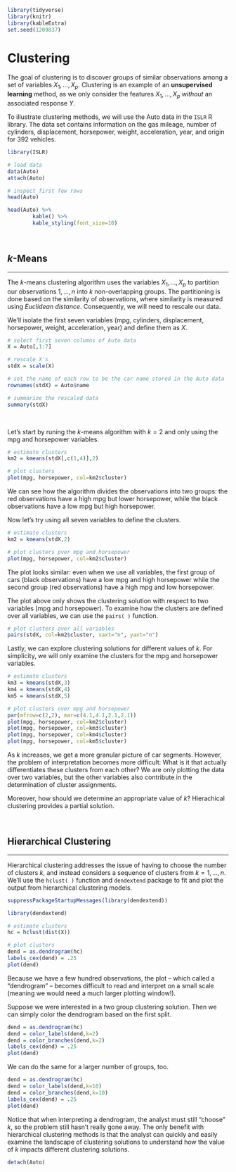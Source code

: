 ```r
library(tidyverse)
library(knitr)
library(kableExtra)
set.seed(1209837)
```

# Clustering

The goal of clustering is to discover groups of similar observations among a set of variables $X_1,\dotsc,X_p$. Clustering is an example of an **unsupervised learning** method, as we only consider the features $X_1,\dotsc,X_p$ *without* an associated response $Y$.

To illustrate clustering methods, we will use the Auto data in the `ISLR` R library. The data set contains information on the gas mileage, number of cylinders, displacement, horsepower, weight, acceleration, year, and origin for 392 vehicles.


```r
library(ISLR)

# load data
data(Auto)
attach(Auto)

# inspect first few rows
head(Auto)
```

```r
head(Auto) %>%
        kable() %>%
        kable_styling(font_size=10)
```

<br>

## $k$-Means
<hr>

The $k$-means clustering algorithm uses the variables $X_1,\dotsc,X_p$ to partition our observations $1,\dotsc,n$ into $k$ non-overlapping groups. The partitioning is done based on the similarity of observations, where similarity is measured using *Euclidean distance*. Consequently, we will need to rescale our data.

We'll isolate the first seven variables (mpg, cylinders, displacement, horsepower, weight, acceleration, year) and define them as $X$.


```r
# select first seven columns of Auto data
X = Auto[,1:7]

# rescale X's
stdX = scale(X)

# set the name of each row to be the car name stored in the Auto data
rownames(stdX) = Auto$name

# summarize the rescaled data
summary(stdX)
```

<br>

Let's start by runing the $k$-means algorithm with $k=2$ and only using the mpg and horsepower variables.


```r
# estimate clusters
km2 = kmeans(stdX[,c(1,4)],2)

# plot clusters
plot(mpg, horsepower, col=km2$cluster)
```


We can see how the algorithm divides the observations into two groups: the red observations have a high mpg but lower horsepower, while the black observations have a low mpg but high horsepower.

Now let's try using all seven variables to define the clusters.


```r
# estimate clusters
km2 = kmeans(stdX,2)

# plot clusters pver mpg and horsepower
plot(mpg, horsepower, col=km2$cluster)
```

The plot looks similar: even when we use all variables, the first group of cars (black observations) have a low mpg and high horsepower while the second group (red observations) have a high mpg and low horsepower.

The plot above only shows the clustering solution with respect to two variables (mpg and horsepower). To examine how the clusters are defined over all variables, we can use the `pairs( )` function.

```r
# plot clusters over all variables
pairs(stdX, col=km2$cluster, xaxt="n", yaxt="n")
```


Lastly, we can explore clustering solutions for different values of $k$. For simplicity, we will only examine the clusters for the mpg and horsepower variables.

```r
# estimate clusters
km3 = kmeans(stdX,3)
km4 = kmeans(stdX,4)
km5 = kmeans(stdX,5)

# plot clusters over mpg and horsepower
par(mfrow=c(2,2), mar=c(4.1,4.1,2.1,2.1))
plot(mpg, horsepower, col=km2$cluster)
plot(mpg, horsepower, col=km3$cluster)
plot(mpg, horsepower, col=km4$cluster)
plot(mpg, horsepower, col=km5$cluster)
```


As $k$ increases, we get a more granular picture of car segments. However, the problem of interpretation becomes more difficult: What is it that actually differentiates these clusters from each other? We are only plotting the data over two variables, but the other variables also contribute in the determination of cluster assignments. 

Moreover, how should we determine an appropriate value of $k$? Hierachical clustering provides a partial solution.

<br>

## Hierarchical Clustering 
<hr>
  
Hierarchical clustering addresses the issue of having to choose the number of clusters $k$, and instead considers a sequence of clusters from $k = 1,\dotsc,n$. We'll use the `hclust( )` function and `dendextend` package to fit and plot the output from hierarchical clustering models.

```r
suppressPackageStartupMessages(library(dendextend))
```

```r
library(dendextend)
```

```r
# estimate clusters
hc = hclust(dist(X))

# plot clusters
dend = as.dendrogram(hc)
labels_cex(dend) = .25
plot(dend)
```

Because we have a few hundred observations, the plot -- which called a "dendrogram" -- becomes difficult to read and interpret on a small scale (meaning we would need a much larger plotting window!).

Suppose we were interested in a two group clustering solution. Then we can simply color the dendrogram based on the first split.


```r
dend = as.dendrogram(hc)
dend = color_labels(dend,k=2)
dend = color_branches(dend,k=2)
labels_cex(dend) = .25
plot(dend)
```

We can do the same for a larger number of groups, too.

```r
dend = as.dendrogram(hc)
dend = color_labels(dend,k=10)
dend = color_branches(dend,k=10)
labels_cex(dend) = .25
plot(dend)
```

Notice that when interpreting a dendrogram, the analyst must still "choose" $k$, so the problem still hasn't really gone away. The only benefit with hierarchical clustering methods is that the analyst can quickly and easily examine the landscape of clustering solutions to understand how the value of $k$ impacts different clustering solutions.

```r
detach(Auto)
```